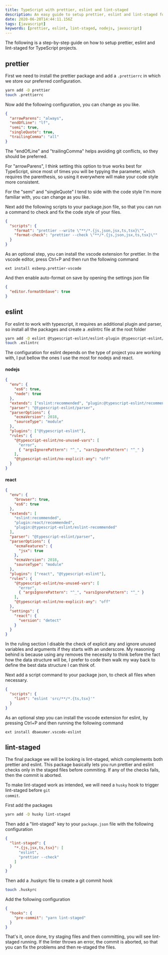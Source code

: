 ```yaml
---
title: TypeScript with prettier, eslint and lint-staged
description: An easy guide to setup prettier, eslint and lint-staged for your javascript projects
date: 2020-06-20T14:44:11.156Z
tags: [javascript]
keywords: [prettier, eslint, lint-staged, nodejs, javascript]
---
```


The following is a step-by-step guide on how to setup prettier, eslint and lint-staged for TypeScript projects.

## prettier

First we need to install the prettier package and add a <code>.prettierrc</code> in which we store our preferred configuration.

```bash
yarn add -D prettier
touch .prettierrc
```

Now add the following configuration, you can change as you like. 

```json filename=.prettierrc
{
  "arrowParens": "always",
  "endOfLine": "lf",
  "semi": true,
  "singleQuote": true,
  "trailingComma": "all"
}
```

The "endOfLine" and "trailingComma" helps avoiding git conflicts, so they should be preferred. 

For "arrowParens", I think setting this option to true works best for TypeScript, since most of times you will be typying the parameter, which requires the parenthesis, so using it everywhere will make your code style more consistent.

For the "semi" and "singleQuote" I tend to side with the code style I'm more familiar with, you can change as you like.

Next add the following scripts to your package.json file, so that you can run a command to check and fix the code style of your files.

```json filename=package.json
{
  "scripts": {
    "format": "prettier --write \"**/*.{js,json,jsx,ts,tsx}\"",
    "format-check": "prettier --check \"**/*.{js,json,jsx,ts,tsx}\""
  }
}
```

As an optional step, you can install the vscode extension for prettier. In the vscode editor, press Ctrl+P and then run the following command
```plain
ext install esbenp.prettier-vscode
```

And then enable auto-format on save by opening the settings json file

```json
{
  "editor.formatOnSave": true
}
```

## eslint

For eslint to work with typescript, it requires an additional plugin and parser, so install all the packages and create a .eslintrc file at the root folder

```bash
yarn add -D eslint @typescript-eslint/eslint-plugin @typescript-eslint/parser
touch .eslintrc
```

The configuration for eslint depends on the type of project you are working with, I put bellow the ones I use the most for nodejs and react.

#### nodejs
```json filename=.eslintrc
{
  "env": {
    "es6": true,
    "node": true
  },
  "extends": ["eslint:recommended", "plugin:@typescript-eslint/recommended"],
  "parser": "@typescript-eslint/parser",
  "parserOptions": {
    "ecmaVersion": 2018,
    "sourceType": "module"
  },
  "plugins": ["@typescript-eslint"],
  "rules": {
    "@typescript-eslint/no-unused-vars": [
      "error",
      { "argsIgnorePattern": "^_", "varsIgnorePattern": "^_" }
    ],
    "@typescript-eslint/no-explicit-any": "off"
  }
}
```

#### react
```json filename=.eslintrc
{
  "env": {
    "browser": true,
    "es6": true
  },
  "extends": [
    "eslint:recommended",
    "plugin:react/recommended",
    "plugin:@typescript-eslint/eslint-recommended"
  ],
  "parser": "@typescript-eslint/parser",
  "parserOptions": {
    "ecmaFeatures": {
      "jsx": true
    },
    "ecmaVersion": 2018,
    "sourceType": "module"
  },
  "plugins": ["react", "@typescript-eslint"],
  "rules": {
    "@typescript-eslint/no-unused-vars": [
      "error",
      { "argsIgnorePattern": "^_", "varsIgnorePattern": "^_" }
    ],
    "@typescript-eslint/no-explicit-any": "off"
  },
  "settings": {
    "react": {
      "version": "detect"
    }
  }
}
```

In the ruling section I disable the check of explicit any and ignore unused variables and arguments if they starts with an underscore. 
My reasoning behind is because using any removes the necessity to think before the fact how the data structure will be, I prefer to code then walk my way back to define the best data structure I can think of. 


Next add a script command to your package json, to check all files when necessary.

```json filename=package.json
{
  "scripts": {
    "lint": "eslint 'src/**/*.{ts,tsx}'"
  }
}
```

As an optional step you can install the vscode extension for eslint, by pressing Ctrl+P and then running the following command
```plain
ext install dbaeumer.vscode-eslint
```

## lint-staged

The final package we will be looking is lint-staged, which complements both prettier and eslint. This package basically lets you run prettier and eslint checks only in the staged files before commiting. If any of the checks fails, then the commit is aborted.

To make lint-staged work as intended, we will need a <code>husky</code> hook to trigger lint-staged before <code>git commit</code>.

First add the packages

```bash
yarn add -D husky lint-staged
```

Then add a "lint-staged" key to your <code>package.json</code> file with the following configuration

```json package.json
{
  "lint-staged": {
    "*.{js,jsx,ts,tsx}": [
      "eslint",
      "prettier --check"
    ]
  }
}
```

Then add a .huskyrc file to create a git commit hook

```bash
touch .huskyrc
```

Add the following configuration

```json filename=.huskyrc
{
  "hooks": {
    "pre-commit": "yarn lint-staged"
  }
}
```

That's it, once done, try staging files and then committing, you will see lint-staged running. If the linter throws an error, the commit is aborted, so that you can fix the problems and then re-staged the files.
